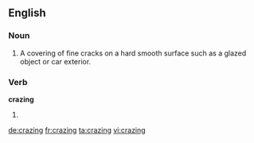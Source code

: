 
==English==
===Noun===
# A covering of fine cracks on a hard smooth surface such as a glazed object or car exterior.
===Verb===
'''crazing'''

# {{present participle of|craze}}

[[de:crazing]]
[[fr:crazing]]
[[ta:crazing]]
[[vi:crazing]]